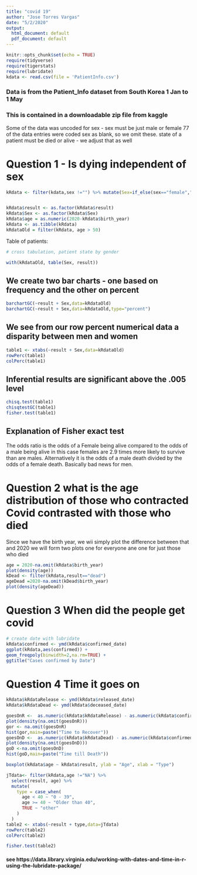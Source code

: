```yaml
---
title: "covid 19"
author: "Jose Torres Vargas"
date: "5/2/2020"
output:
  html_document: default
  pdf_document: default
---
```


```r
knitr::opts_chunk$set(echo = TRUE)
require(tidyverse)
require(tigerstats)
require(lubridate)
kdata <- read.csv(file = 'PatientInfo.csv')
```
### Data is from the Patient_Info dataset from South Korea 1 Jan to 1 May 
### This is contained in a downloadable zip file from kaggle

Some of the data was uncoded for sex - sex must be just male or female
77 of the data entries were coded sex  as blank, so we omit these.
state of a patient must be died or alive - we adjust that as well   
  
# Question 1 - Is dying independent of sex


```r
kRdata <- filter(kdata,sex !="") %>% mutate(Sex=if_else(sex=="female","F","M")) %>% mutate(result=(if_else(state=="deceased","dead","alive" ))) 


kRdata$result <- as.factor(kRdata$result)
kRdata$Sex <- as.factor(kRdata$Sex)
kRdata$age = as.numeric(2020-kRdata$birth_year)
kRdata <- as.tibble(kRdata)
kRdataOld = filter(kRdata, age > 50)


```

Table of patients:
```r

# cross tabulation, patient state by gender

with(kRdataOld, table(Sex, result))

```

## We create two bar charts - one based on frequency and the other on percent

```r
barchartGC(~result + Sex,data=kRdataOld)
barchartGC(~result + Sex,data=kRdataOld,type="percent")
```

## We see from our row percent numerical data a disparity between men and women  

```r

table1 <- xtabs(~result + Sex,data=kRdataOld)
rowPerc(table1)
colPerc(table1)

```


## Inferential results are significant above the .005 level

```r
chisq.test(table1)
chisqtestGC(table1)
fisher.test(table1)
```
## Explanation of Fisher exact test

The odds ratio is the odds of a Female being alive compared to the odds of a male being alive 
in this case females are 2.9 times more likely to survive than are males.   Alternatively it is the odds of a male death divided by the odds of a female death.  Basically bad news for men.

# Question 2 what is the age distribution of those who contracted Covid contrasted with those who died

Since we have the birth year, we wii simply plot the difference between that and 2020
we will form two plots one for everyone ane one for just those who died

```r
age = 2020-na.omit(kRdata$birth_year)
plot(density(age))
kDead <- filter(kRdata,result=="dead")
ageDead =2020-na.omit(kDead$birth_year)
plot(density(ageDead))

```

# Question 3  When did the people get covid


```r
# create date with lubridate
kRdata$confirmed <- ymd(kRdata$confirmed_date)
ggplot(kRdata,aes(confirmed)) +
geom_freqpoly(binwidth=2,na.rm=TRUE) +
ggtitle("Cases confirmed by Date")
```

# Question 4 Time it goes on

```r
kRdata$kRdataRelease <- ymd(kRdata$released_date)
kRdata$kRdataDead <- ymd(kRdata$deceased_date)
```


```r
goesOnR <-  as.numeric(kRdata$kRdataRelease) - as.numeric(kRdata$confirmed) 
plot(density(na.omit(goesOnR)))
gor <- na.omit(goesOnR)
hist(gor,main=paste("Time to Recover"))
goesOnD <-  as.numeric(kRdata$kRdataDead) - as.numeric(kRdata$confirmed) 
plot(density(na.omit(goesOnD)))
goD <-na.omit(goesOnD)
hist(goD,main=paste("Time till Death"))
```

```r
boxplot(kRdata$age ~ kRdata$result, ylab = "Age", xlab = "Type")
```

```r

jTdata<- filter(kRdata,age !="NA") %>%
  select(result, age) %>%
  mutate(
    type = case_when(
      age < 40 ~ "0 - 39",
      age >= 40 ~ "Older than 40",
      TRUE ~ "other"
    )
  )
table2 <- xtabs(~result + type,data=jTdata)
rowPerc(table2)
colPerc(table2)

fisher.test(table2)
```
  
  
  
  
#### see https://data.library.virginia.edu/working-with-dates-and-time-in-r-using-the-lubridate-package/
